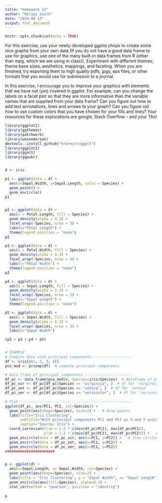 ```yaml
---
title: "Homework 12"
author: "Kelsey Soule"
date: "2024-04-17"
output: html_document
---
```


```r
knitr::opts_chunk$set(echo = TRUE)
```

For this exercise, use your newly-developed ggplot chops to create some nice graphs from your own data (If you do not have a good data frame to use for graphics, use one of the many built-in data frames from R (other than mpg, which we are using in class)). Experiment with different themes, theme base sizes, aesthetics, mappings, and faceting. When you are finished, try exporting them to high quality pdfs, jpgs, eps files, or other formats that you would use for submission to a journal.

In this exercise, I encourage you to improve your graphics with elements that we have not (yet) covered in ggplot. For example, can you change the labels on a facet plot so that they are more informative than the variable names that are supplied from your data frame? Can you figure out how to add text annotations, lines and arrows to your graph? Can you figure out how to use custom colors that you have chosen for your fills and lines? Your resources for these explorations are google, Stack Overflow – and your TAs!


```r
library(ggplot2)
library(ggthemes)
library(patchwork)
library(wesanderson)
devtools::install_github("hrbrmstr/ggalt")
library(ggplot2)
library(ggalt)
library(ggpubr)


d <- iris

p1 <- ggplot(data = d) +
  aes(x=Sepal.Width, y=Sepal.Length, color = Species) +
  geom_point() +
  geom_encircle()
p1


p2 <- ggplot(data = d) +
  aes(x = Petal.Length, fill = Species) +
  geom_density(alpha = 0.3) +
  facet_wrap(~Species, nrow = 3) +
  labs(x="Petal Length") +
  theme(legend.position = "none")
p2

p3 <- ggplot(data = d) +
  aes(x = Petal.Width, fill = Species) +
  geom_density(alpha = 0.3) +
  facet_wrap(~Species, nrow = 3) +
  labs(x="Petal Width") +
  theme(legend.position = "none")
p3

p4 <- ggplot(data = d) +
  aes(x = Sepal.Length, fill = Species) +
  geom_density(alpha = 0.3) +
  facet_wrap(~Species, nrow = 3) +
  labs(x="Sepal Length") +
  theme(legend.position = "none")

p5 <- ggplot(data = d) +
  aes(x = Sepal.Width, fill = Species) +
  geom_density(alpha = 0.3) +
  facet_wrap(~Species, nrow = 3) +
  labs(x="Sepal Width")

(p2 + p3 + p4 + p5)


# EXAMPLE
# Compute data with principal components ------------------
df <- iris[c(1, 2, 3, 4)]
pca_mod <- prcomp(df)  # compute principal components

# Data frame of principal components ----------------------
df_pc <- data.frame(pca_mod$x, Species=iris$Species)  # dataframe of principal components
df_pc_vir <- df_pc[df_pc$Species == "virginica", ]  # df for 'virginica'
df_pc_set <- df_pc[df_pc$Species == "setosa", ]  # df for 'setosa'
df_pc_ver <- df_pc[df_pc$Species == "versicolor", ]  # df for 'versicolor'
 
# Plot ----------------------------------------------------
ggplot(df_pc, aes(PC1, PC2, col=Species)) + 
  geom_point(aes(shape=Species), size=2) +   # draw points
  labs(title="Iris Clustering", 
       subtitle="With principal components PC1 and PC2 as X and Y axis",
       caption="Source: Iris") + 
  coord_cartesian(xlim = 1.2 * c(min(df_pc$PC1), max(df_pc$PC1)), 
                  ylim = 1.2 * c(min(df_pc$PC2), max(df_pc$PC2))) +   # change axis limits
  geom_encircle(data = df_pc_vir, aes(x=PC1, y=PC2)) +   # draw circles
  geom_encircle(data = df_pc_set, aes(x=PC1, y=PC2)) + 
  geom_encircle(data = df_pc_ver, aes(x=PC1, y=PC2))
#######################


p <- ggplot(d) +
  aes(x=Sepal.Length, y= Sepal.Width, col=Species) +
  geom_point(aes(shape=Species), size=2) +
  labs(title = "Iris Clustering", y = "Sepal Width", x= "Sepal Length") +
  geom_encircle(aes(fill=Species), alpha=0.2) +
  stat_cor(method = "pearson", position = "identity")
  
p
```

